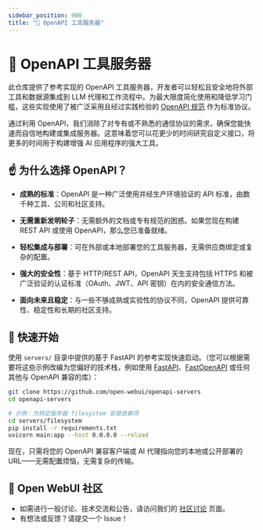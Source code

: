 ```yaml
---
sidebar_position: 900
title: "🔨 OpenAPI 工具服务器"
---
```




<TopBanners />

# 🌟 OpenAPI 工具服务器

此仓库提供了参考实现的 OpenAPI 工具服务器，开发者可以轻松且安全地将外部工具和数据源集成到 LLM 代理和工作流程中。为最大限度简化使用和降低学习门槛，这些实现使用了被广泛采用且经过实践检验的 [OpenAPI 规范](https://www.openapis.org/) 作为标准协议。

通过利用 OpenAPI，我们消除了对专有或不熟悉的通信协议的需求，确保您能快速而自信地构建或集成服务器。这意味着您可以花更少的时间研究自定义接口，将更多的时间用于构建增强 AI 应用程序的强大工具。

## ☝️ 为什么选择 OpenAPI？

- **成熟的标准**：OpenAPI 是一种广泛使用并经生产环境验证的 API 标准，由数千种工具、公司和社区支持。

- **无需重新发明轮子**：无需额外的文档或专有规范的困惑。如果您现在构建 REST API 或使用 OpenAPI，那么您已准备就绪。

- **轻松集成与部署**：可在外部或本地部署您的工具服务器，无需供应商绑定或复杂的配置。

- **强大的安全性**：基于 HTTP/REST API，OpenAPI 天生支持包括 HTTPS 和被广泛验证的认证标准（OAuth、JWT、API 密钥）在内的安全通信方法。

- **面向未来且稳定**：与一些不够成熟或实验性的协议不同，OpenAPI 提供可靠性、稳定性和长期的社区支持。

## 🚀 快速开始

使用 `servers/` 目录中提供的基于 FastAPI 的参考实现快速启动。（您可以根据需要将这些示例改编为您偏好的技术栈，例如使用 [FastAPI](https://fastapi.tiangolo.com/)、[FastOpenAPI](https://github.com/mr-fatalyst/fastopenapi) 或任何其他与 OpenAPI 兼容的库）：

```bash
git clone https://github.com/open-webui/openapi-servers
cd openapi-servers

# 示例：为特定服务器 filesystem 安装依赖项
cd servers/filesystem
pip install -r requirements.txt
uvicorn main:app --host 0.0.0.0 --reload
```

现在，只需将您的 OpenAPI 兼容客户端或 AI 代理指向您的本地或公开部署的 URL——无需配置烦恼，无需复杂的传输。

## 🌱 Open WebUI 社区

- 如需进行一般讨论、技术交流和公告，请访问我们的 [社区讨论](https://github.com/open-webui/openapi-servers/discussions) 页面。
- 有想法或反馈？请提交一个 Issue！
